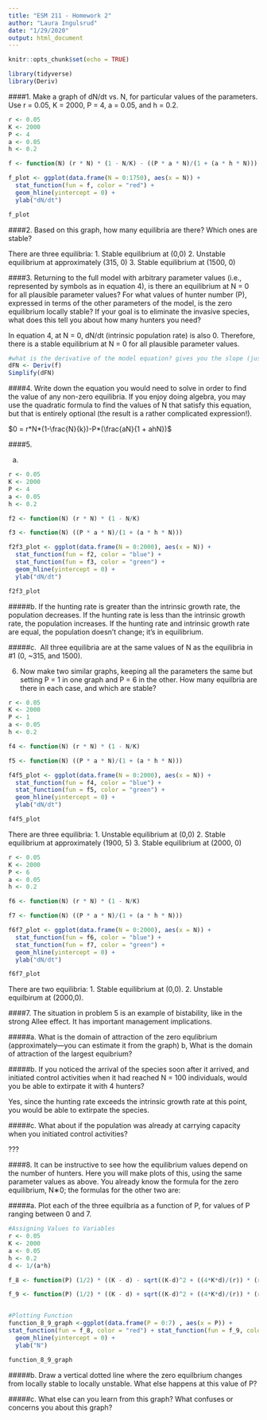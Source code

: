 ```yaml
---
title: "ESM 211 - Homework 2"
author: "Laura Ingulsrud"
date: "1/29/2020"
output: html_document
---
```


```r
knitr::opts_chunk$set(echo = TRUE)
```

```r

library(tidyverse)
library(Deriv)

```

####1. Make a graph of dN/dt vs. N, for particular values of the parameters. Use r = 0.05, K = 2000, P = 4, a = 0.05, and h = 0.2.

```r

r <- 0.05
K <- 2000
P <- 4
a <- 0.05
h <- 0.2

f <- function(N) (r * N) * (1 - N/K) - ((P * a * N)/(1 + (a * h * N))) 

f_plot <- ggplot(data.frame(N = 0:1750), aes(x = N)) +
  stat_function(fun = f, color = "red") +
  geom_hline(yintercept = 0) +
  ylab("dN/dt")

f_plot

```

####2. Based on this graph, how many equilibria are there? Which ones are stable?

There are three equilibria:
1. Stable equilibrium at (0,0)
2. Unstable equilibrium at approximately (315, 0)
3. Stable equilibrium at (1500, 0)

####3. Returning to the full model with arbitrary parameter values (i.e., represented by symbols as in equation 4), is there an equilibrium at N = 0 for all plausible parameter values? For what values of hunter number (P), expressed in terms of the other parameters of the model, is the zero equilibrium locally stable? If your goal is to eliminate the invasive species, what does this tell you about how many hunters you need?

In equation 4, at N = 0, dN/dt (intrinsic population rate) is also 0. Therefore, there is a stable equilibrium at N = 0 for all plausible parameter values. 

```r

#what is the derivative of the model equation? gives you the slope (just to double check my calculations)
dFN <- Deriv(f)
Simplify(dFN)

```


####4. Write down the equation you would need to solve in order to find the value of any non-zero equilibria. If you enjoy doing algebra, you may use the quadratic formula to find the values of N that satisfy this equation, but that is entirely optional (the result is a rather complicated expression!).

$0 = r*N*(1-\frac{N}{k})-P*(\frac{aN}{1 + ahN})$

####5. 

a.
```r

r <- 0.05
K <- 2000
P <- 4
a <- 0.05
h <- 0.2

f2 <- function(N) (r * N) * (1 - N/K) 

f3 <- function(N) ((P * a * N)/(1 + (a * h * N))) 

f2f3_plot <- ggplot(data.frame(N = 0:2000), aes(x = N)) +
  stat_function(fun = f2, color = "blue") +
  stat_function(fun = f3, color = "green") +  
  geom_hline(yintercept = 0) +
  ylab("dN/dt")

f2f3_plot

```

#####b. 
If the hunting rate is greater than the intrinsic growth rate, the population decreases. If the hunting rate is less than the intrinsic growth rate, the population increases. If the hunting rate and intrinsic growth rate are equal, the population doesn't change; it's in equilibrium.

#####c. 
All three equilibria are at the same values of N as the equilibria in #1 (0, ~315, and 1500).

6. Now make two similar graphs, keeping all the parameters the same but setting P = 1 in one graph and P = 6 in the other. How many equilbria are there in each case, and which are stable?

```r

r <- 0.05
K <- 2000
P <- 1
a <- 0.05
h <- 0.2

f4 <- function(N) (r * N) * (1 - N/K) 

f5 <- function(N) ((P * a * N)/(1 + (a * h * N))) 

f4f5_plot <- ggplot(data.frame(N = 0:2000), aes(x = N)) +
  stat_function(fun = f4, color = "blue") +
  stat_function(fun = f5, color = "green") +  
  geom_hline(yintercept = 0) +
  ylab("dN/dt")

f4f5_plot

```

There are three equilibria:
1. Unstable equilibrium at (0,0)
2. Stable equilibrium at approximately (1900, 5)
3. Stable equilibrium at (2000, 0)

```r

r <- 0.05
K <- 2000
P <- 6
a <- 0.05
h <- 0.2

f6 <- function(N) (r * N) * (1 - N/K) 

f7 <- function(N) ((P * a * N)/(1 + (a * h * N))) 

f6f7_plot <- ggplot(data.frame(N = 0:2000), aes(x = N)) +
  stat_function(fun = f6, color = "blue") +
  stat_function(fun = f7, color = "green") +  
  geom_hline(yintercept = 0) +
  ylab("dN/dt")

f6f7_plot

```

There are two equilibria:
1. Stable equilibrium at (0,0).
2. Unstable equilbirum at (2000,0).

####7. The situation in problem 5 is an example of bistability, like in the strong Allee effect. It has important management implications.

#####a. What is the domain of attraction of the zero equlibrium (approximately—you can estimate it from the graph) b, What is the domain of attraction of the largest equibrium?



#####b. If you noticed the arrival of the species soon after it arrived, and initiated control activities when it had reached N = 100 individuals, would you be able to extirpate it with 4 hunters?

Yes, since the hunting rate exceeds the intrinsic growth rate at this point, you would be able to extirpate the species.

#####c. What about if the population was already at carrying capacity when you initiated control activities?

???

####8. It can be instructive to see how the equilibrium values depend on the number of hunters. Here you will make plots of this, using the same parameter values as above. You already know the formula for the zero equilibrium, N∗0; the formulas for the other two are:

#####a. Plot each of the three equilbria as a function of P, for values of P ranging between 0 and 7.

```r

#Assigning Values to Variables
r <- 0.05
K <- 2000
a <- 0.05
h <- 0.2
d <- 1/(a*h)

f_8 <- function(P) (1/2) * ((K - d) - sqrt((K-d)^2 + ((4*K*d)/(r)) * (r - a * P)))

f_9 <- function(P) (1/2) * ((K - d) + sqrt((K-d)^2 + ((4*K*d)/(r)) * (r - a * P)))


#Plotting Function
function_8_9_graph <-ggplot(data.frame(P = 0:7) , aes(x = P)) +
stat_function(fun = f_8, color = "red") + stat_function(fun = f_9, color = "blue") +
  geom_hline(yintercept = 0) +
  ylab("N")

function_8_9_graph

```


#####b. Draw a vertical dotted line where the zero equilbrium changes from locally stable to locally unstable. What else happens at this value of P?


#####c. What else can you learn from this graph? What confuses or concerns you about this graph?

